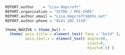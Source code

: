 ```{r report_information}
REPORT.author    = "Lisa Hopcroft"
REPORT.organisation = "SCTRU / PHI-CKRS"
REPORT.author.email = "Lisa.Hopcroft1@nhs.net"
REPORT.author.phone = "0141 282 2119"

theme_NAXIVA = theme_bw() +
  theme( axis.title = element_text( face = "bold" ),
         axis.text.x = element_text( angle=90,
                                     vjust=0,
                                     hjust=0.5) )
```

